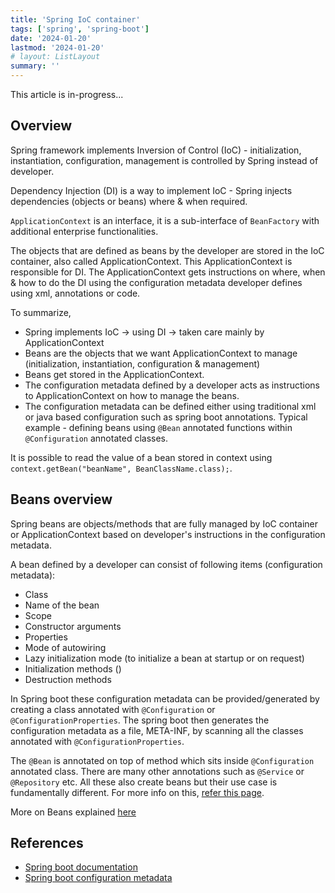 ```yaml
---
title: 'Spring IoC container'
tags: ['spring', 'spring-boot']
date: '2024-01-20'
lastmod: '2024-01-20'
# layout: ListLayout
summary: ''
---
```


<TOCInline toc={props.toc} />

This article is in-progress...

## Overview

Spring framework implements Inversion of Control (IoC) - initialization, instantiation, configuration, management is controlled by Spring instead of developer.

Dependency Injection (DI) is a way to implement IoC - Spring injects dependencies (objects or beans) where & when required.

`ApplicationContext` is an interface, it is a sub-interface of `BeanFactory` with additional enterprise functionalities.

The objects that are defined as beans by the developer are stored in the IoC container, also called ApplicationContext. This ApplicationContext is responsible for DI. The ApplicationContext gets instructions on where, when & how to do the DI using the configuration metadata developer defines using xml, annotations or code.

To summarize,

- Spring implements IoC -> using DI -> taken care mainly by ApplicationContext
- Beans are the objects that we want ApplicationContext to manage (initialization, instantiation, configuration & management)
- Beans get stored in the ApplicationContext.
- The configuration metadata defined by a developer acts as instructions to ApplicationContext on how to manage the beans.
- The configuration metadata can be defined either using traditional xml or java based configuration such as spring boot annotations. Typical example - defining beans using `@Bean` annotated functions within `@Configuration` annotated classes.

It is possible to read the value of a bean stored in context using `context.getBean("beanName", BeanClassName.class);`.

## Beans overview

Spring beans are objects/methods that are fully managed by IoC container or ApplicationContext based on developer's instructions in the configuration metadata.

A bean defined by a developer can consist of following items (configuration metadata):

- Class
- Name of the bean
- Scope
- Constructor arguments
- Properties
- Mode of autowiring
- Lazy initialization mode (to initialize a bean at startup or on request)
- Initialization methods ()
- Destruction methods

In Spring boot these configuration metadata can be provided/generated by creating a class annotated with `@Configuration` or `@ConfigurationProperties`. The spring boot then generates the configuration metadata as a file, META-INF, by scanning all the classes annotated with `@ConfigurationProperties`.

The `@Bean` is annotated on top of method which sits inside `@Configuration` annotated class. There are many other annotations such as `@Service` or `@Repository` etc. All these also create beans but their use case is fundamentally different. For more info on this, [refer this page](./spring-boot-essentials-annotations-1#component-vs-bean-annotation).

More on Beans explained [here](./spring-beans)

## References

- [Spring boot documentation](https://docs.spring.io/spring-framework/reference/core/beans.html)
- [Spring boot configuration metadata](https://www.baeldung.com/spring-boot-configuration-metadata)
